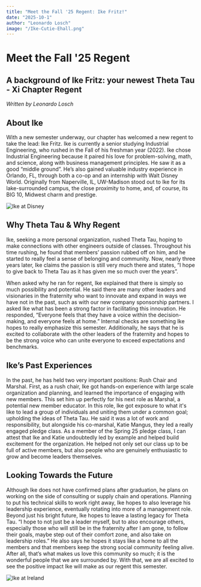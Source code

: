 ```yaml
---
title: "Meet the Fall '25 Regent: Ike Fritz!"
date: "2025-10-1"
author: "Leonardo Losch"
image: "/Ike-Cutie-Ehall.png"
---
```

# Meet the Fall '25 Regent
## A background of Ike Fritz: your newest Theta Tau - Xi Chapter Regent
*Written by Leonardo Losch*

## About Ike 
With a new semester underway, our chapter has welcomed a new regent to take the lead: Ike Fritz. Ike is currently a senior studying Industrial Engineering, who rushed in the Fall of his freshman year (2022). Ike chose Industrial Engineering because it paired his love for problem-solving, math, and science, along with business management principles. He saw it as a good “middle ground”. He’s also gained valuable industry experience in Orlando, FL, through both a co-op and an internship with Walt Disney World. Originally from Naperville, IL, UW-Madison stood out to Ike for its lake-surrounded campus, the close proximity to home, and, of course, its BIG 10, Midwest charm and prestige.

![Ike at Disney](/Ike-Cutie-Disney.jpg)

## Why Theta Tau & Why Regent
Ike, seeking a more personal organization, rushed Theta Tau, hoping to make connections with other engineers outside of classes. Throughout his time rushing, he found that members’ passion rubbed off on him, and he started to really feel a sense of belonging and community. Now, nearly three years later, Ike claims the passion is still very much there and states, “I hope to give back to Theta Tau as it has given me so much over the years”.

When asked why he ran for regent, Ike explained that there is simply so much possibility and potential. He said there are many other leaders and visionaries in the fraternity who want to innovate and expand in ways we have not in the past, such as with our new company sponsorship partners. I asked Ike what has been a strong factor in facilitating this innovation. He responded,  “Everyone feels that they have a voice within the decision-making, and everyone feels at home.” Internal checks are something Ike hopes to really emphasize this semester.  Additionally, he says that he is excited to collaborate with the other leaders of the fraternity and hopes to be the strong voice who can unite everyone to exceed expectations and benchmarks.

## Ike’s Past Experiences 
In the past, he has held two very important positions: Rush Chair and Marshal. First, as a rush chair, Ike got hands-on experience with large scale organization and planning, and learned the importance of engaging with new members. This set him up perfectly for his next role as Marshal, a potential new member educator. In this role, Ike got exposure to what it's like to lead a group of individuals and uniting them under a common goal; upholding the ideas of Theta Tau. He said it was a lot of work and responsibility, but alongside his co-marshal, Katie Mangus, they led a really engaged pledge class. As a member of the Spring 25 pledge class, I can attest that Ike and Katie undoubtedly led by example and helped build excitement for the organization. He helped not only set our class up to be full of active members, but also people who are genuinely enthusiastic to grow and become leaders themselves.

## Looking Towards the Future
Although Ike does not have confirmed plans after graduation, he plans on working on the side of consulting or supply chain and operations. Planning to put his technical skills to work right away, Ike hopes to also leverage his leadership experience, eventually rotating into more of a management role. Beyond just his bright future, Ike hopes to leave a lasting legacy for Theta Tau.
“I hope to not just be a leader myself, but to also encourage others, especially those who will still be in the fraternity after I am gone, to follow their goals, maybe step out of their comfort zone, and also take on leadership roles.” He also says he hopes it stays like a home to all the members and that members keep the strong social community feeling alive. After all, that’s what makes us love this community so much; it is the wonderful people that we are surrounded by. With that, we are all excited to see the positive impact Ike will make as our regent this semester.

![Ike at Ireland](/Ike-Cutie-Ireland.jpg)
​
